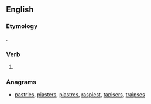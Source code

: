 ==English==

===Etymology===
{{suffix|praise|est|lang=en}}.

===Verb===
{{head|en|verb form}}

# {{en-archaic second-person singular of|praise|lang=en}}

===Anagrams===
* [[pastries#English|pastries]], [[piasters#English|piasters]], [[piastres#English|piastres]], [[raspiest#English|raspiest]], [[tapisers#English|tapisers]], [[traipses#English|traipses]]